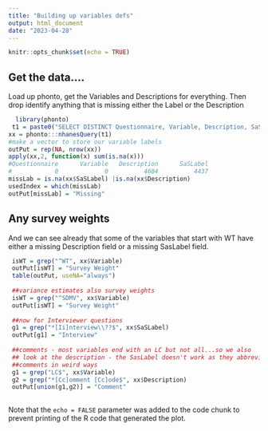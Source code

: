 ```yaml
---
title: "Building up variables defs"
output: html_document
date: "2023-04-28"
---
```


```r
knitr::opts_chunk$set(echo = TRUE)
```

## Get the data....

Load up phonto, get the Variables and Descriptions for everything.
Then drop identify anything that is missing either the Label or the Description

```r
  library(phonto)
 t1 = paste0("SELECT DISTINCT Questionnaire, Variable, Description, SaSLabel FROM  QuestionnaireVariables")
xx = phonto:::nhanesQuery(t1)
#make a vector to store our variable labels
outPut = rep(NA, nrow(xx))
apply(xx,2, function(x) sum(is.na(x)))
#Questionnaire      Variable   Description      SaSLabel 
#            0             0          4604          4437 
missLab = is.na(xx$SaSLabel) |is.na(xx$Description)
usedIndex = which(missLab)
outPut[missLab] = "Missing"
```

## Any survey weights


And we can see already that some of the variables that start with WT have either a missing Description field or a missing SasLabel field.
```r
 isWT = grep("^WT", xx$Variable)
 outPut[isWT] = "Survey Weight"
 table(outPut, useNA="always")
 
 ##variance estimates also survey weights
 isWT = grep("^SDMV", xx$Variable)
 outPut[isWT] = "Survey Weight"
 
 ##now for Interviewer questions
 g1 = grep("*[Ii]nterview\\??$", xx$SaSLabel)
 outPut[g1] = "Interview"
 
 ##comments - most variables end with an LC but not all...so we also
 ## look at the description - the SasLabel doesn't work as they abbreviate
 ##comments in weird ways
 g1 = grep("LC$", xx$Variable)
 g2 = grep("*[Cc]omment [Cc]ode$", xx$Description)
 outPut[union(g1,g2)] = "Comment"
 
```

Note that the `echo = FALSE` parameter was added to the code chunk to prevent printing of the R code that generated the plot.
